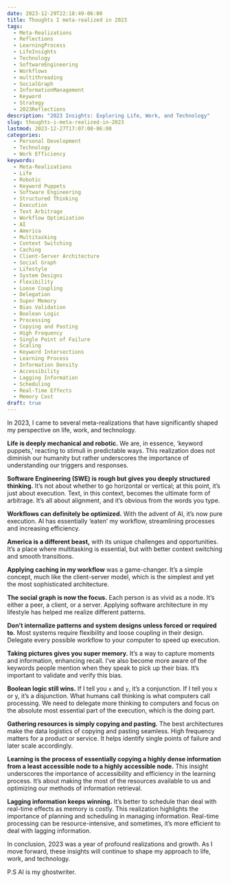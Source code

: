 ```yaml
---
date: 2023-12-29T22:18:49-06:00
title: Thoughts I meta-realized in 2023
tags:
  - Meta-Realizations
  - Reflections
  - LearningProcess
  - LifeInsights
  - Technology
  - SoftwareEngineering
  - Workflows
  - multithreading
  - SocialGraph
  - InformationManagement
  - Keyword
  - Strategy
  - 2023Reflections
description: "2023 Insights: Exploring Life, Work, and Technology"
slug: thoughts-i-meta-realized-in-2023
lastmod: 2023-12-27T17:07:00-06:00
categories:
  - Personal Development
  - Technology
  - Work Efficiency
keywords:
  - Meta-Realizations
  - Life
  - Robotic
  - Keyword Puppets
  - Software Engineering
  - Structured Thinking
  - Execution
  - Text Arbitrage
  - Workflow Optimization
  - AI
  - America
  - Multitasking
  - Context Switching
  - Caching
  - Client-Server Architecture
  - Social Graph
  - Lifestyle
  - System Designs
  - Flexibility
  - Loose Coupling
  - Delegation
  - Super Memory
  - Bias Validation
  - Boolean Logic
  - Processing
  - Copying and Pasting
  - High Frequency
  - Single Point of Failure
  - Scaling
  - Keyword Intersections
  - Learning Process
  - Information Density
  - Accessibility
  - Lagging Information
  - Scheduling
  - Real-Time Effects
  - Memory Cost
draft: true
---
```


In 2023, I came to several meta-realizations that have significantly shaped my perspective on life, work, and technology.

**Life is deeply mechanical and robotic.** We are, in essence, ‘keyword puppets,’ reacting to stimuli in predictable ways. This realization does not diminish our humanity but rather underscores the importance of understanding our triggers and responses.

**Software Engineering (SWE) is rough but gives you deeply structured thinking.** It’s not about whether to go horizontal or vertical; at this point, it’s just about execution. Text, in this context, becomes the ultimate form of arbitrage. It’s all about alignment, and it’s obvious from the words you type.

**Workflows can definitely be optimized.** With the advent of AI, it’s now pure execution. AI has essentially ‘eaten’ my workflow, streamlining processes and increasing efficiency.

**America is a different beast,** with its unique challenges and opportunities. It’s a place where multitasking is essential, but with better context switching and smooth transitions.

**Applying caching in my workflow** was a game-changer. It’s a simple concept, much like the client-server model, which is the simplest and yet the most sophisticated architecture.

**The social graph is now the focus.** Each person is as vivid as a node. It’s either a peer, a client, or a server. Applying software architecture in my lifestyle has helped me realize different patterns.

**Don’t internalize patterns and system designs unless forced or required to.** Most systems require flexibility and loose coupling in their design. Delegate every possible workflow to your computer to speed up execution.

**Taking pictures gives you super memory.** It’s a way to capture moments and information, enhancing recall. I’ve also become more aware of the keywords people mention when they speak to pick up their bias. It’s important to validate and verify this bias.

**Boolean logic still wins.** If I tell you `x` and `y`, it’s a conjunction. If I tell you x or y, it’s a disjunction. What humans call thinking is what computers call processing. We need to delegate more thinking to computers and focus on the absolute most essential part of the execution, which is the doing part.

**Gathering resources is simply copying and pasting.** The best architectures make the data logistics of copying and pasting seamless. High frequency matters for a product or service. It helps identify single points of failure and later scale accordingly.

**Learning is the process of essentially copying a highly dense information from a least accessible node to a highly accessible node.** This insight underscores the importance of accessibility and efficiency in the learning process. It’s about making the most of the resources available to us and optimizing our methods of information retrieval.

**Lagging information keeps winning.** It’s better to schedule than deal with real-time effects as memory is costly. This realization highlights the importance of planning and scheduling in managing information. Real-time processing can be resource-intensive, and sometimes, it’s more efficient to deal with lagging information.

In conclusion, 2023 was a year of profound realizations and growth. As I move forward, these insights will continue to shape my approach to life, work, and technology.

P.S AI is my ghostwriter.
